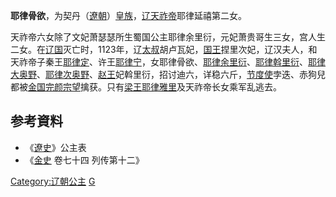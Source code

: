 {{東亞女性歷史人物
| 名稱=耶律骨欲
| 身份=[[辽朝|辽朝]]公主
| 畫像=
| 說明=
| 姓=耶律
| 名=骨欲
| 封爵=[[公主|公主]]
| 位號=
| 封號=
| 出生年=
| 逝世年=
| 父親=[[耶律延禧|耶律延禧]]
| 母親=
|}}
'''耶律骨欲'''，为契丹（[[遼朝|遼朝]]）[[皇族|皇族]]，[[辽天祚帝|辽天祚帝]]耶律延禧第二女。

天祚帝六女除了文妃萧瑟瑟所生蜀国公主耶律余里衍，元妃萧贵哥生三女，宫人生二女。在[[辽国|辽国]]灭亡时，1123年，辽[[太叔|太叔]]胡卢瓦妃，[[国王|国王]]捏里次妃，辽汉夫人，和天祚帝子秦王[[耶律定|耶律定]]、许王[[耶律宁|耶律宁]]，女耶律骨欲、[[耶律余里衍|耶律余里衍]]、[[耶律斡里衍|耶律斡里衍]]、[[耶律大奥野|耶律大奥野]]、[[耶律次奥野|耶律次奥野]]、[[赵王|赵王]]妃斡里衍，招讨迪六，详稳六斤，[[节度使|节度使]]孛迭、赤狗兒都被[[金国|金国]][[完颜宗望|完颜宗望]]擒获。只有[[梁王|梁王]][[耶律雅里|耶律雅里]]及天祚帝长女乘军乱逃去。
== 参考資料 ==
*《[[遼史|遼史]]》公主表
*《[[金史|金史]] 卷七十四 列传第十二》
{{DEFAULTSORT:Yelu耶律}}
[[Category:辽朝公主|Category:辽朝公主]]
[[Category:耶律氏|G]]